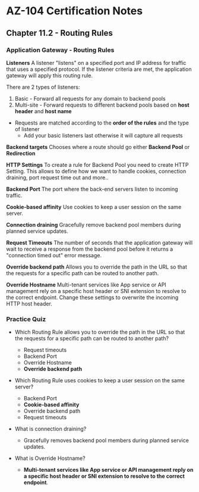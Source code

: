 # AZ-104 Certification Notes
## Chapter 11.2 - Routing Rules

### Application Gateway - Routing Rules
**Listeners**
A listener "listens" on a specified port and IP address for traffic that uses a specified protocol. If the listener criteria are met, the application gateway will apply this routing rule.

There are 2 types of listeners:
1. Basic - Forward all requests for any domain to backend pools
2. Multi-site - Forward requests to different backend pools based on **host header** and **host name**
* Requests are matched according to the **order of the rules** and the type of listener
	* Add your basic listeners last otherwise it will capture all requests

**Backend targets**
Chooses where a route should go either **Backend Pool** or **Redirection**

**HTTP Settings**
To create a rule for Backend Pool you need to create HTTP Setting. This allows to define how we want to handle cookies, connection draining, port request time out and more..

**Backend Port**
The port where the back-end servers listen to incoming traffic.

**Cookie-based affinity**
Use cookies to keep a user session on the same server.

**Connection draining**
Gracefully remove backend pool members during planned service updates.

**Request Timeouts**
The number of seconds that the application gateway will wait to receive a response from the backend pool before it returns a "connection timed out" error message.

**Override backend path**
Allows you to override the path in the URL so that the requests for a specific path can be routed to another path.

**Override Hostname**
Multi-tenant services like App service or API management rely on a specific host header or SNI extension to resolve to the correct endpoint. Change these settings to overwrite the incoming HTTP host header.

### Practice Quiz
* Which Routing Rule allows you to override the path in the URL so that the requests for a specific path can be routed to another path?
	* Request timeouts
	* Backend Port
	* Override Hostname
	* **Override backend path**
* Which Routing Rule uses cookies to keep a user session on the same server?
	* Backend Port
	* **Cookie-based affinity**
	* Override backend path
	* Request timeouts

* What is connection draining?
	* Gracefully removes backend pool members during planned service updates.
* What is Override Hostname?
	* **Multi-tenant services like App service or API management reply on a specific host header or SNI extension to resolve to the correct endpoint**.